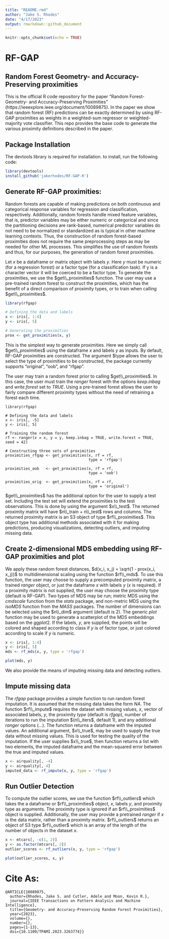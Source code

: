 ```yaml
---
title: "README.rmd"
author: "Jake S. Rhodes"
date: "4/17/2023"
output: rmarkdown::github_document
---
```


```r
knitr::opts_chunk$set(echo = TRUE)
```

#  RF-GAP

## Random Forest Geometry- and Accuracy-Preserving proximities

This is the official R code repository for the paper "Random Forest- Geometry- and Accuracy-Preserving Proximities" (https://ieeexplore.ieee.org/document/10089875). In the paper we show that random forest (RF) predictions can be exactly determined by using RF-GAP proximities as weights in a weighted-sum regressor or weighted-majority vote classifier.  This repo provides the base code to generate the various proximity definitions described in the paper.


## Package Installation

The devtools library is required for installation.  to install, run the following code:

```r
library(devtools)
install_github('jakerhodes/RF-GAP-R')

```


## Generate RF-GAP proximities:


Random forests are capable of making predictions on both continuous and categorical response variables for regression and classification, respectively. Additionally, random forests handle mixed feature variables, that is, predictor variables may be either numeric or categorical and since the partitioning decisions are rank-based, numerical predictor variables do not need to be normalized or standardized as is typical in other machine learning contexts. Thus, the construction of random forest-based proximities does not require the same preprocessing steps as may be needed for other ML processes. This simplifies the use of random forests and thus, for our purposes, the generation of random forest proximities.  

Let $x$ be a dataframe or matrix object with labels $y$. Here $y$ must be numeric (for a regression forest) or a factor type (for a classification task). If y is a character vector it will be coerced to be a factor type. To generate the proximities, we use the $get\\_proximities$ function. The user may use a pre-trained random forest to construct the proximities, which has the benefit of a direct comparison of proximity types, or to train when calling $get\\_proximities$.


```r
library(rfgap)

# Defining the data and labels
x <- iris[, 1:4]
y <- iris[, 5]

# Generating the proximities
prox <- get_proximities(x, y)
```

This is the simplest way to generate proximities.  Here we simply call $get\\_proximities$ using the dataframe $x$ and labels $y$ as inputs. By default, RF-GAP proximities are constructed. The argument $type allows the user to select the type of proximities to be constructed, the package currently supports "original", "oob", and "rfgap".

The user may train a random forest prior to calling $get\\_proximities$. In this case, the user must train the $ranger$ forest with the options $keep.inbag$ and $write.forest$ set to $TRUE$. Using a pre-trained forest allows the user to fairly compare different proximity types without the need of retraining a forest each time.

```
library(rfgap)

# Defining the data and labels
x <- iris[, -5]
y <- iris[, 5]

# Training the random forest
rf <- ranger(x = x, y = y, keep.inbag = TRUE, write.forest = TRUE, seed = 42)

# Constructing three sets of proximities
proximities_rfgap <- get_proximities(x, rf = rf,
                                     type = 'rfgap')
                                     
proximities_oob   <- get_proximities(x, rf = rf,
                                     type = 'oob')
                                     
proximities_orig  <- get_proximities(x, rf = rf, 
                                     type = 'original')
```

$get\\_proximities$ has the additional option for the user to supply a test set. Including the test set will extend the proximities to the test observations.  This is done by using the argument $x\\_test$. The returned proximity matrix will have $n\\_train + n\\_test$ rows and columns. The returned proximity matrix is an S3 object of type $rf\\_proximities$. This object type has additional methods associated with it for making predictions, producing visualizations, detecting outliers, and imputing missing data.

## Create 2-dimensional MDS embedding using RF-GAP proximities and plot

We apply these random forest distances, $d(x_i, x_j) = \sqrt{1 - prox(x_i, x_j)}$ to multidimensional scaling using the function $rf\\_mds$. To use this function, the user may choose to supply a precomputed proximity matrix, a trained $ranger$ object, or just the dataframe $x$ with labels $y$ ($x$ is required). If a proximity matrix is not supplied, the user may choose the proximity type (default is RF-GAP). Two types of MDS may be run; metric MDS using the $cmdscale$ function from the $stats$ package, and non-metric MDS using the $isoMDS$ function from the $MASS$ packages. The number of dimensions can be selected using the $n\\_dim$ argument (default is 2). The generic $plot$ function may be used to generate a scatterplot of the MDS embeddings based on the $ggplot2$. If the labels, $y$, are supplied, the points will be colored and shaped according to class if $y$ is of factor type, or just colored according to scale if $y$ is numeric.


```r
x <- iris[, 1:4]
y <- iris[, 5]
mds <- rf_mds(x, y, type = 'rfgap')

plot(mds, y)
```


We also provide the means of imputing missing data and detecting outliers.

## Impute missing data

The $rfgap$ package provides a simple function to run random forest imputation. It is assumed that the missing data takes the form $NA$. The function $rf\\_impute$ requires the dataset with missing values, $x$, vector of associated labels, $y$, the proximity $type$ (default is $rfgap$), number of iterations to run the imputation $(n\\_iters$, default 1), and any additional $ranger$ options ($...$). The function returns a dataframe with the imputed values. An additional argument, $x\\_true$, may be used to supply the true data without missing values. This is used for testing the quality of the imputation. If the user supplies $x\\_true$, then function returns a list with two elements, the imputed dataframe and the mean-squared error between the true and imputed values.

```r
x <- airquality[, -4]
y <- airquality[, 4]
imputed_data <- rf_impute(x, y, type = 'rfgap')
```

## Run Outlier Detection

To compute the outlier scores, we use the function $rf\\_outliers$ which takes the a dataframe or $rf\\_proximities$ object, $x$, labels $y$, and proximity type as arguments. The proximity type is ignored if an $rf\\_proximities$ object is supplied. Additionally, the user may provide a pretrained $ranger$ if $x$ is the data matrix, rather than a proximity matrix. $rf\\_outliers$ returns an object of S3 type $rf\\_outlier$ which is an array of the length of the number of objects in the dataset $x$. 


```r
x <- mtcars[, -c(1, 2)]
y <- as.factor(mtcars[, 2])
outlier_scores <- rf_outliers(x, y, type = 'rfgap')

plot(outlier_scores, x, y)
```

# Cite As:

```
@ARTICLE{10089875,
  author={Rhodes, Jake S. and Cutler, Adele and Moon, Kevin R.},
  journal={IEEE Transactions on Pattern Analysis and Machine Intelligence}, 
  title={Geometry- and Accuracy-Preserving Random Forest Proximities}, 
  year={2023},
  volume={},
  number={},
  pages={1-13},
  doi={10.1109/TPAMI.2023.3263774}}
```
